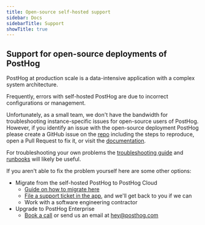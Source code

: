 ```yaml
---
title: Open-source self-hosted support
sidebar: Docs
sidebarTitle: Support
showTitle: true
---
```



<Disclaimer />

## Support for open-source deployments of PostHog

PostHog at production scale is a data-intensive application with a complex system architecture.

Frequently, errors with self-hosted PostHog are due to incorrect configurations or management.

Unfortunately, as a small team, we don't have the bandwidth for troubleshooting instance-specific issues for open-source users of PostHog. However, if you identify an issue with the open-source deployment PostHog please create a GitHub issue on the [repo](https://github.com/PostHog/posthog/issues/new/choose) including the steps to reproduce, open a Pull Request to fix it, or visit the [documentation](https://github.com/PostHog/posthog.com/issues/new/choose).

For troubleshooting your own problems the [troubleshooting guide](https://posthog.com/docs/self-host/deploy/troubleshooting) and [runbooks](https://posthog.com/docs/self-host/deploy/troubleshooting) will likely be useful.

If you aren't able to fix the problem yourself here are some other options:

-   Migrate from the self-hosted PostHog to PostHog Cloud
    -   [Guide on how to migrate here](https://posthog.com/docs/migrate/migrate-between-posthog-instances)
    -   [File a support ticket in the app](https://app.posthog.com/home#supportModal), and we'll get back to you if we can
    -   Work with a software engineering contractor
-   Upgrade to PostHog Enterprise
    -   [Book a call](https://posthog.com/book-a-demo) or send us an email at [hey@posthog.com](mailto:hey@posthog.com)
